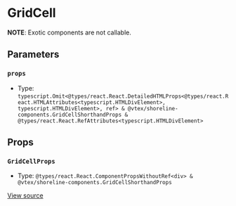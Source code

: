 # GridCell

**NOTE**: Exotic components are not callable.

## Parameters

### `props`

- Type: `typescript.Omit<@types/react.React.DetailedHTMLProps<@types/react.React.HTMLAttributes<typescript.HTMLDivElement>, typescript.HTMLDivElement>, ref> & @vtex/shoreline-components.GridCellShorthandProps & @types/react.React.RefAttributes<typescript.HTMLDivElement>`

## Props

### `GridCellProps`

- Type: `@types/react.React.ComponentPropsWithoutRef<div> & @vtex/shoreline-components.GridCellShorthandProps`

[View source](https://github.com/vtex/shoreline/blob/4b310ee4d/packages/components/src/grid/grid-cell.tsx#L6)
